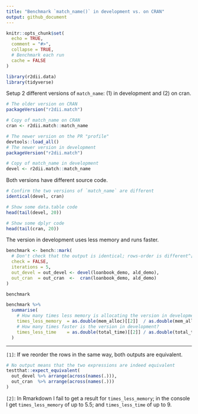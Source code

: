 ```yaml
---
title: "Benchmark `match_name()` in development vs. on CRAN"
output: github_document
---
```


```r
knitr::opts_chunk$set(
  echo = TRUE, 
  comment = "#>", 
  collapse = TRUE, 
  # Benchmark each run 
  cache = FALSE
)
```

```r
library(r2dii.data)
library(tidyverse)
```

Setup 2 different versions of `match_name`: (1) in development and (2) on cran.

```r
# The older version on CRAN
packageVersion("r2dii.match")

# Copy of match_name on CRAN
cran <- r2dii.match::match_name

# The newer version on the PR "profile"
devtools::load_all()
# The newer version in development
packageVersion("r2dii.match")

# Copy of match_name in development
devel <- r2dii.match::match_name
```

Both versions have different source code.

```r
# Confirm the two versions of `match_name` are different
identical(devel, cran)

# Show some data.table code
head(tail(devel, 20))

# Show some dplyr code
head(tail(cran, 20))
```

The version in development uses less memory and runs faster.

```r
benchmark <- bench::mark(
  # Don't check that the output is identical; rows-order is different^[1]
  check = FALSE,
  iterations = 5,
  out_devel = out_devel <- devel(loanbook_demo, ald_demo),
  out_cran  = out_cran  <-  cran(loanbook_demo, ald_demo)
)

benchmark

benchmark %>%
  summarise(
    # How many times less memory is allocating the version in development?^[2]
    times_less_memory  = as.double(mem_alloc)[[2]]  / as.double(mem_alloc)[[1]],
    # How many times faster is the version in development?
    times_less_time    = as.double(total_time)[[2]] / as.double(total_time)[[1]]
  )
```

----

`[1]`: If we reorder the rows in the same way, both outputs are equivalent.

```r
# No output means that the two expressions are indeed equivalent
testthat::expect_equivalent(
  out_devel %>% arrange(across(names(.))),
  out_cran  %>% arrange(across(names(.)))
)
```

`[2]`: In Rmarkdown I fail to get a result for `times_less_memory`; in the console I get `times_less_memory` of up to 5.5; and `times_less_time` of up to 9.

